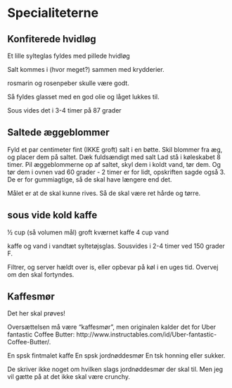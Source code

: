 # Specialiteterne

## Konfiterede hvidløg

Et lille sylteglas fyldes med pillede hvidløg

Salt kommes i (hvor meget?) sammen med krydderier.

rosmarin og rosenpeber skulle være godt.

Så fyldes glasset med en god olie og låget lukkes til.

Sous vides det i 3-4 timer på 87 grader


## Saltede æggeblommer

Fyld et par centimeter fint (IKKE groft) salt i en bøtte.
Skil blommer fra æg, og placer dem på saltet. Dæk fuldsændigt med salt
Lad stå i køleskabet 8 timer. 
Pil æggeblommerne op af saltet, skyl dem i koldt vand, tør dem. Og 
tør dem i ovnen vad 60 grader - 2 timer er for lidt, opskriften sagde også 3.
De er for gummiagtige, så de skal have længere end det.

Målet er at de skal kunne rives. Så de skal være ret hårde og tørre.

## sous vide kold kaffe
½ cup (så volumen mål) groft kværnet kaffe
4 cup vand

kaffe og vand i vandtæt syltetøjsglas. Sousvides i 2-4 timer ved 150 grader F.

Filtrer, og server hældt over is, eller opbevar på køl i en uges tid. 
Overvej om den skal fortyndes.

## Kaffesmør
Det her skal prøves! 

Oversættelsen må være "kaffesmør", men originalen kalder det for Uber fantastic Coffee Butter: http://www.instructables.com/id/Uber-fantastic-Coffee-Butter/.

En spsk fintmalet kaffe
En spsk jordnøddesmør
En tsk honning eller sukker.

De skriver ikke noget om hvilken slags jordnøddesmør der skal til. Men jeg vil gætte på at det ikke skal være crunchy.